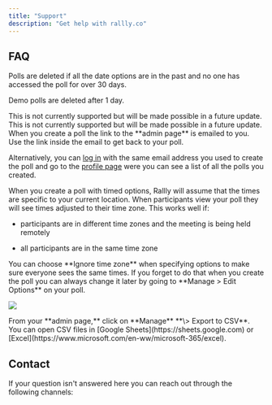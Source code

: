 ```yaml
---
title: "Support"
description: "Get help with rallly.co"
---
```


## FAQ

<AccordionGroup>

<Accordion title="How long does Rallly keep a poll? When will my poll be deleted?" >
Polls are deleted if all the date options are in the past and no one has
accessed the poll for over 30 days.

Demo polls are deleted after 1 day.

</Accordion>

<Accordion title="How do I hide participants from each other?">
  This is not currently supported but will be made possible in a future update.
</Accordion>

<Accordion title="How do I limit the number of participants for each option?">
  This is not currently supported but will be made possible in a future update.
</Accordion>

<Accordion title="How do I find a poll I created?" >
When you create a poll the link to the **admin page** is emailed to you. Use the
link inside the email to get back to your poll.

Alternatively, you can [log in](https://rallly.co/login) with the same email
address you used to create the poll and go to the
[profile page](https://rallly.co/profile) were you can see a list of all the
polls you created.

</Accordion>

<Accordion title="What times will my participants see if they are in different timezones?" >
When you create a poll with timed options, Rallly will assume that the times are
specific to your current location. When participants view your poll they will
see times adjusted to their time zone. This works well if:

- participants are in different time zones and the meeting is being held
  remotely

- all participants are in the same time zone

</Accordion>

<Accordion title="What if my participants are in different time zones but the event is in a specific location?" >
You can choose **Ignore time zone** when specifying options to make sure
everyone sees the same times. If you forget to do that when you create the poll
you can always change it later by going to **Manage > Edit Options** on your
poll.

![](/images/support.png)

</Accordion>

<Accordion title="How do I export my results to Excel?">
  From your **admin page,** click on **Manage** **\> Export to CSV**. You can
  open CSV files in [Google Sheets](https://sheets.google.com) or
  [Excel](https://www.microsoft.com/en-ww/microsoft-365/excel).
</Accordion>

</AccordionGroup>

## Contact

If your question isn't answered here you can reach out through the following
channels:

<CardGroup cols ={3}>

<Card title="Email" icon="envelope" href="mailto:support@rallly.co" />
<Card title="Discord" icon="discord" href="https://discord.gg/uzg4ZcHbuM" />
<Card
  title="Support chat"
  icon="comments"
  href="https://go.crisp.chat/chat/embed/?website%5Fid=19d601db-af05-4f24-8342-8dd4449aedb8"
/>

</CardGroup>
